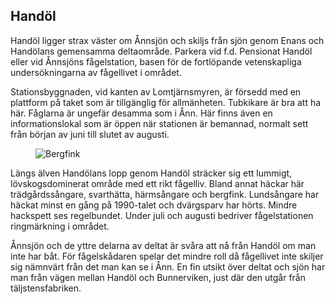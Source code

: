 
## Handöl

Handöl ligger strax väster om Ånnsjön och skiljs från sjön genom Enans och Handölans gemensamma deltaområde. Parkera vid f.d. Pensionat Handöl eller vid Ånnsjöns fågelstation, basen för de fortlöpande vetenskapliga undersökningarna av fågellivet i området.

Stationsbyggnaden, vid kanten av Lomtjärnsmyren, är försedd med en plattform på taket som är tillgänglig för allmänheten. Tubkikare är bra att ha här. Fåglarna är ungefär desamma som i Ånn. Här finns även en informationslokal som är öppen när stationen är bemannad, normalt sett från början av juni till slutet av augusti.

<Figure caption="Bergfink. Foto Steve Dahlfors">
  <Image alt="Bergfink" src="/assets/images/bergfink_steve-dahlfors.jpg" />
</Figure>

Längs älven Handölans lopp genom Handöl sträcker sig ett lummigt, lövskogsdominerat område med ett rikt fågelliv. Bland annat häckar här trädgårdssångare, svarthätta, härmsångare och bergfink. Lundsångare har häckat minst en gång på 1990-talet och dvärgsparv har hörts. Mindre hackspett ses regelbundet. Under juli och augusti bedriver fågelstationen ringmärkning i området.

Ånnsjön och de yttre delarna av deltat är svåra att nå från Handöl om man inte har båt. För fågelskådaren spelar det mindre roll då fågellivet inte skiljer sig nämnvärt från det man kan se i Ånn. En fin utsikt över deltat och sjön har man från vägen mellan Handöl och Bunnerviken, just där den utgår från täljstensfabriken.
